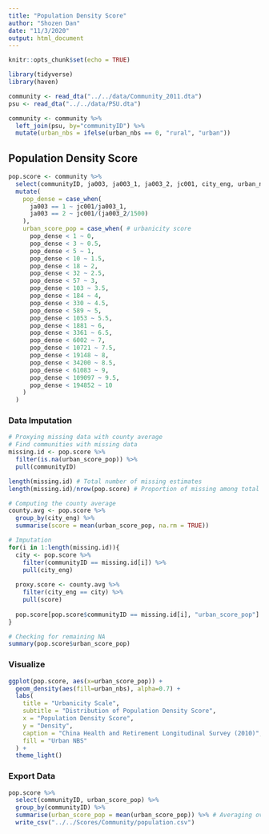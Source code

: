 ```yaml
---
title: "Population Density Score"
author: "Shozen Dan"
date: "11/3/2020"
output: html_document
---
```


```r
knitr::opts_chunk$set(echo = TRUE)
```

```r
library(tidyverse)
library(haven)
```

```r
community <- read_dta("../../data/Community_2011.dta")
psu <- read_dta("../../data/PSU.dta")

community <- community %>% 
  left_join(psu, by="communityID") %>% 
  mutate(urban_nbs = ifelse(urban_nbs == 0, "rural", "urban"))
```

## Population Density Score
```r
pop.score <- community %>% 
  select(communityID, ja003, ja003_1, ja003_2, jc001, city_eng, urban_nbs) %>% 
  mutate(
    pop_dense = case_when(
      ja003 == 1 ~ jc001/ja003_1,
      ja003 == 2 ~ jc001/(ja003_2/1500)
    ),
    urban_score_pop = case_when( # urbanicity score
      pop_dense < 1 ~ 0,
      pop_dense < 3 ~ 0.5,
      pop_dense < 5 ~ 1,
      pop_dense < 10 ~ 1.5,
      pop_dense < 18 ~ 2,
      pop_dense < 32 ~ 2.5,
      pop_dense < 57 ~ 3,
      pop_dense < 103 ~ 3.5,
      pop_dense < 184 ~ 4,
      pop_dense < 330 ~ 4.5,
      pop_dense < 589 ~ 5,
      pop_dense < 1053 ~ 5.5,
      pop_dense < 1881 ~ 6,
      pop_dense < 3361 ~ 6.5,
      pop_dense < 6002 ~ 7,
      pop_dense < 10721 ~ 7.5,
      pop_dense < 19148 ~ 8,
      pop_dense < 34200 ~ 8.5,
      pop_dense < 61083 ~ 9,
      pop_dense < 109097 ~ 9.5,
      pop_dense < 194852 ~ 10
    )
  )
```

### Data Imputation
```r
# Proxying missing data with county average
# Find communities with missing data
missing.id <- pop.score %>% 
  filter(is.na(urban_score_pop)) %>% 
  pull(communityID)

length(missing.id) # Total number of missing estimates
length(missing.id)/nrow(pop.score) # Proportion of missing among total

# Computing the county average
county.avg <- pop.score %>% 
  group_by(city_eng) %>%
  summarise(score = mean(urban_score_pop, na.rm = TRUE))

# Imputation
for(i in 1:length(missing.id)){
  city <- pop.score %>% 
    filter(communityID == missing.id[i]) %>% 
    pull(city_eng)
  
  proxy.score <- county.avg %>% 
    filter(city_eng == city) %>% 
    pull(score)
  
  pop.score[pop.score$communityID == missing.id[i], "urban_score_pop"] <- proxy.score
}

# Checking for remaining NA
summary(pop.score$urban_score_pop)
```

### Visualize
```r
ggplot(pop.score, aes(x=urban_score_pop)) + 
  geom_density(aes(fill=urban_nbs), alpha=0.7) +
  labs(
    title = "Urbanicity Scale",
    subtitle = "Distribution of Population Density Score",
    x = "Population Density Score",
    y = "Density",
    caption = "China Health and Retirement Longitudinal Survey (2010)",
    fill = "Urban NBS"
  ) + 
  theme_light()
```

### Export Data
```r
pop.score %>% 
  select(communityID, urban_score_pop) %>% 
  group_by(communityID) %>% 
  summarise(urban_score_pop = mean(urban_score_pop)) %>% # Averaging over subcommunities
  write_csv("../../Scores/Community/population.csv")
```